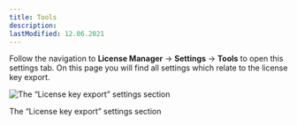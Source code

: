```yaml
---
title: Tools
description:
lastModified: 12.06.2021
---
```


Follow the navigation to **License Manager** → **Settings** → **Tools** to open this settings tab. On this page you
will find all settings which relate to the license key export.

![The “License key export” settings section](/images/docs/plugin-settings/tools/license-key-export.png)
<p className={"image-desc"}>The “License key export” settings section</p>

